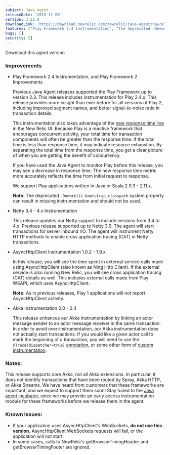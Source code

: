 ```yaml
---
subject: Java agent
releaseDate: '2015-11-06'
version: 3.22.0
downloadLink: 'https://download.newrelic.com/newrelic/java-agent/newrelic-agent/3.22.0/'
features: ["Play Framework 2.4 Instrumentation", "The deprecated -Dnewrelic.bootstrap_classpath system property can result in missing instrumentation and should not be used", "Netty 3.4 - 4.x Instrumentation", "AsyncHttpClient Instrumentation 1.0.2 - 1.9.x", "Akka Instrumentation 2.0 - 2.4"]
bugs: []
security: []
---
```


<ButtonGroup>
  <ButtonLink
    role="button"
    to="https://download.newrelic.com/newrelic/java-agent/newrelic-agent/3.22.0/"
    variant="primary"
  >
    Download this agent version
  </ButtonLink>
</ButtonGroup>

### Improvements

* Play Framework 2.4 Instrumentation, and Play Framework 2 Improvements

  Previous Java Agent releases supported the Play Framework up to version 2.3. This release includes instrumentation for Play 2.4.x. This release provides more insight than ever before for all versions of Play 2, including improved segment names, and better signal-to-noise ratio in transaction details.

  This instrumentation also takes advantage of the [new response time line](https://docs.newrelic.com/docs/data-analysis/user-interface-functions/response-time) in the New Relic UI. Because Play is a reactive framework that encourages concurrent activity, your total time for transaction components will often be greater than the response time. If the total time is less than response time, it may indicate resource exhaustion. By separating the total time from the response time, you get a clear picture of when you are getting the benefit of concurrency.

  If you have used the Java Agent to monitor Play before this release, you may see a decrease in response time. The new response time metric more accurately reflects the time from initial request to response.

  We support Play applications written in Java or Scala 2.9.3 - 2.11.x.

  **Note:** The deprecated `-Dnewrelic.bootstrap_classpath` system property can result in missing instrumentation and should not be used.
* Netty 3.4 - 4.x Instrumentation

  This release updates our Netty support to include versions from 3.4 to 4.x. Previous release supported up to Netty 3.9. The agent will start transactions for server inbound I/O. The agent will instrument Netty HTTP methods to enable cross application tracing (CAT) in Netty transactions.
* AsyncHttpClient Instrumentation 1.0.2 - 1.9.x

  In this release, you will see the time spent in external service calls made using AsyncHttpClient (also known as Ning Http Client). If the external service is also running New Relic, you will see cross application tracing (CAT) details as well. This includes external calls made from Play WSAPI, which uses AsyncHttpClient.

  **Note:** As in previous releases, Play 1 applications will not report AsyncHttpClient activity.
* Akka Instrumentation 2.0 - 2.4

  This release enhances our Akka instrumentation by linking an actor message sender to an actor message receiver in the same transaction. In order to avoid over-instrumentation, our Akka instrumentation does not actually start transactions. If you would like a given actor call to mark the beginning of a transaction, you will need to use the `@Trace(dispatcher=true)` [annotation](http://newrelic.github.io/java-agent-api/javadoc/com/newrelic/api/agent/Trace.html), or some other form of [custom instrumentation](https://docs.newrelic.com/docs/agents/java-agent/custom-instrumentation/java-custom-instrumentation).

### Notes:

This release supports core Akka, not all Akka extensions. In particular, it does not identify transactions that have been routed by Spray, Akka HTTP, or Akka Streams. We have heard from customers that these frameworks are important, and we expect to support them soon! Stay tuned to the [Java agent incubator](https://docs.newrelic.com/docs/agents/java-agent/instrumentation/java-agent-incubator), since we may provide an early access instrumentation module for these frameworks before we release them in the agent.

### Known Issues:

* If your application uses AsyncHttpClient's WebSockets, **do not use this version.** AsyncHttpClient WebSockets requests will fail, or the application will not start.
* In some cases, calls to NewRelic's getBrowserTimingHeader and getBrowserTimingFooter are ignored.
